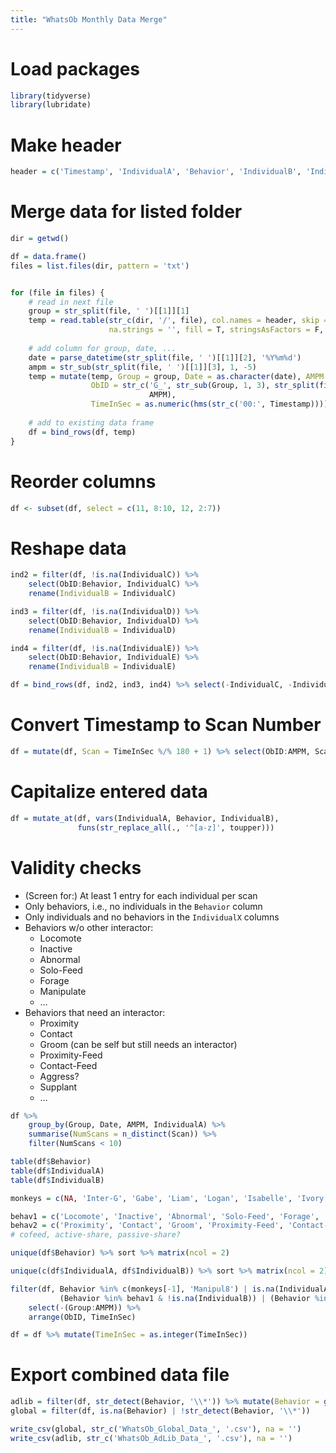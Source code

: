---
title: "WhatsOb Monthly Data Merge"
---

# Load packages

```{r}
library(tidyverse)
library(lubridate)
```

# Make header

```{r}
header = c('Timestamp', 'IndividualA', 'Behavior', 'IndividualB', 'IndividualC','IndividualD','IndividualE')
```

# Merge data for listed folder


```{r}
dir = getwd()

df = data.frame()
files = list.files(dir, pattern = 'txt')


for (file in files) {
    # read in next file
    group = str_split(file, ' ')[[1]][1]
    temp = read.table(str_c(dir, '/', file), col.names = header, skip = 10, 
                      na.strings = '', fill = T, stringsAsFactors = F, row.names = NULL)
    
    # add column for group, date, ...
    date = parse_datetime(str_split(file, ' ')[[1]][2], '%Y%m%d')
    ampm = str_sub(str_split(file, ' ')[[1]][3], 1, -5)
    temp = mutate(temp, Group = group, Date = as.character(date), AMPM = ampm, 
                  ObID = str_c('G_', str_sub(Group, 1, 3), str_split(file, ' ')[[1]][2],
                               AMPM), 
                  TimeInSec = as.numeric(hms(str_c('00:', Timestamp))))
    
    # add to existing data frame
    df = bind_rows(df, temp)
}
```


# Reorder columns

```{r}

df <- subset(df, select = c(11, 8:10, 12, 2:7))

```

# Reshape data

```{r}
ind2 = filter(df, !is.na(IndividualC)) %>%
    select(ObID:Behavior, IndividualC) %>%
    rename(IndividualB = IndividualC)

ind3 = filter(df, !is.na(IndividualD)) %>%
    select(ObID:Behavior, IndividualD) %>%
    rename(IndividualB = IndividualD)

ind4 = filter(df, !is.na(IndividualE)) %>%
    select(ObID:Behavior, IndividualE) %>%
    rename(IndividualB = IndividualE)

df = bind_rows(df, ind2, ind3, ind4) %>% select(-IndividualC, -IndividualD, -IndividualE)
```

# Convert Timestamp to Scan Number

```{r}
df = mutate(df, Scan = TimeInSec %/% 180 + 1) %>% select(ObID:AMPM, Scan, everything())
```

# Capitalize entered data

```{r}
df = mutate_at(df, vars(IndividualA, Behavior, IndividualB), 
               funs(str_replace_all(., '^[a-z]', toupper)))
```


# Validity checks

- (Screen for:) At least 1 entry for each individual per scan
- Only behaviors, i.e., no individuals in the `Behavior` column
- Only individuals and no behaviors in the `IndividualX` columns
- Behaviors w/o other interactor:
	+ Locomote
	+ Inactive
	+ Abnormal
	+ Solo-Feed
	+ Forage
	+ Manipulate
	+ ...
- Behaviors that need an interactor:
	+ Proximity
	+ Contact
	+ Groom (can be self but still needs an interactor)
	+ Proximity-Feed
	+ Contact-Feed
	+ Aggress?
	+ Supplant
	+ ...


```{r}
df %>% 
    group_by(Group, Date, AMPM, IndividualA) %>%
    summarise(NumScans = n_distinct(Scan)) %>%
    filter(NumScans < 10)
```

```{r}
table(df$Behavior)
table(df$IndividualA)
table(df$IndividualB)
```

```{r}
monkeys = c(NA, 'Inter-G', 'Gabe', 'Liam', 'Logan', 'Isabelle', 'Ivory', 'Ira', 'Irene', 'Ingrid', 'Paddy', 'Apple', 'Albert', 'Atilla', 'Griffin', 'Lexi', 'Lily', 'Widget', 'Wren', 'Gambit', 'Nala', 'Nkima', 'Lychee', 'Bailey', 'Beeker', 'Benny', 'Bias', 'Gonzo', 'Gretel', 'Mango', 'Mason', 'Scarlett', 'Star')

behav1 = c('Locomote', 'Inactive', 'Abnormal', 'Solo-Feed', 'Forage', 'Manipulate')
behav2 = c('Proximity', 'Contact', 'Groom', 'Proximity-Feed', 'Contact-Feed', 'Play', 'Aggress', 'Supplant', 'Aggress*', 'NC-Aggress*', 'C-Aggress*', 'PC-Affil*', 'Sexual', 'Sexual*', 'Submissive*', 'Supplant*', 'Solicit*', 'Beg*', 'Beg', 'Food-Share*')
# cofeed, active-share, passive-share?
```

```{r}
unique(df$Behavior) %>% sort %>% matrix(ncol = 2)
```

```{r}
unique(c(df$IndividualA, df$IndividualB)) %>% sort %>% matrix(ncol = 2)
```

```{r}
filter(df, Behavior %in% c(monkeys[-1], 'Manipul8') | is.na(IndividualA) | !(IndividualA %in% monkeys) | !(IndividualB %in% monkeys) | 
           (Behavior %in% behav1 & !is.na(IndividualB)) | (Behavior %in% behav2 & is.na(IndividualB)) | (IndividualA == 'Inter-G')) %>%
    select(-(Group:AMPM)) %>%
    arrange(ObID, TimeInSec)
```

```{r}
df = df %>% mutate(TimeInSec = as.integer(TimeInSec))
```


# Export combined data file

```{r}
adlib = filter(df, str_detect(Behavior, '\\*')) %>% mutate(Behavior = gsub('\\*', '', Behavior))
global = filter(df, is.na(Behavior) | !str_detect(Behavior, '\\*'))
```

```{r}
write_csv(global, str_c('WhatsOb_Global_Data_', '.csv'), na = '')
write_csv(adlib, str_c('WhatsOb_AdLib_Data_', '.csv'), na = '')
```

